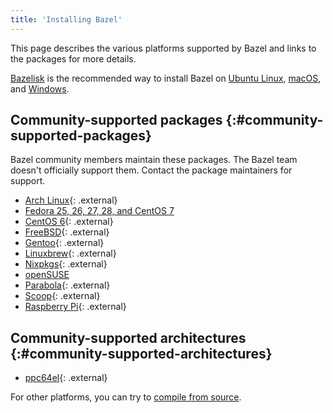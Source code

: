 ```yaml
---
title: 'Installing Bazel'
---
```


This page describes the various platforms supported by Bazel and links
to the packages for more details.

[Bazelisk](/versions/6.4.0/install/bazelisk) is the recommended way to install Bazel on [Ubuntu Linux](/versions/6.4.0/install/ubuntu), [macOS](/versions/6.4.0/install/os-x), and [Windows](/versions/6.4.0/install/windows).

## Community-supported packages {:#community-supported-packages}

Bazel community members maintain these packages. The Bazel team doesn't
officially support them. Contact the package maintainers for support.

*   [Arch Linux](https://www.archlinux.org/packages/community/x86_64/bazel/){: .external}
*   [Fedora 25, 26, 27, 28, and CentOS 7](/versions/6.4.0/install/redhat)
*   [CentOS 6](https://github.com/sub-mod/bazel-builds){: .external}
*   [FreeBSD](https://www.freshports.org/devel/bazel){: .external}
*   [Gentoo](https://packages.gentoo.org/packages/dev-util/bazel){: .external}
*   [Linuxbrew](https://github.com/Linuxbrew/homebrew-core/blob/master/Formula/bazel.rb){: .external}
*   [Nixpkgs](https://github.com/NixOS/nixpkgs/blob/master/pkgs/development/tools/build-managers/bazel){: .external}
*   [openSUSE](/versions/6.4.0/install/suse)
*   [Parabola](https://www.parabola.nu/packages/?q=bazel){: .external}
*   [Scoop](https://github.com/scoopinstaller/scoop-main/blob/master/bucket/bazel.json){: .external}
*   [Raspberry Pi](https://github.com/koenvervloesem/bazel-on-arm/blob/master/README.md){: .external}

## Community-supported architectures {:#community-supported-architectures}

*   [ppc64el](https://oplab9.parqtec.unicamp.br/pub/ppc64el/bazel){: .external}

For other platforms, you can try to [compile from source](/versions/6.4.0/install/compile-source).
